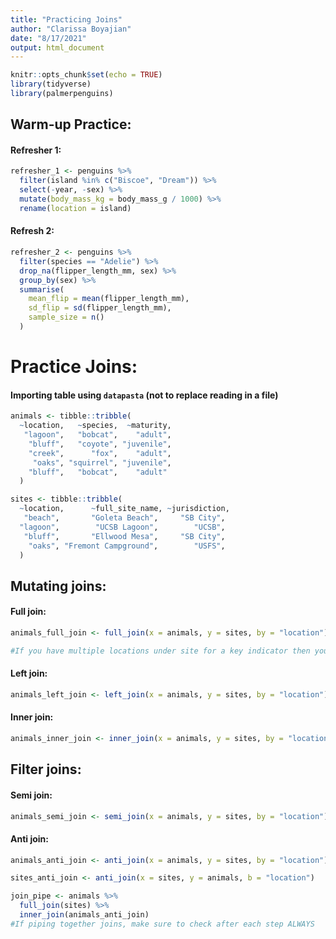 ```yaml
---
title: "Practicing Joins"
author: "Clarissa Boyajian"
date: "8/17/2021"
output: html_document
---
```


```r
knitr::opts_chunk$set(echo = TRUE)
library(tidyverse)
library(palmerpenguins)
```

## Warm-up Practice:

#### Refresher 1:
```r
refresher_1 <- penguins %>% 
  filter(island %in% c("Biscoe", "Dream")) %>% 
  select(-year, -sex) %>%
  mutate(body_mass_kg = body_mass_g / 1000) %>% 
  rename(location = island)
```

#### Refresh 2:
```r
refresher_2 <- penguins %>% 
  filter(species == "Adelie") %>% 
  drop_na(flipper_length_mm, sex) %>% 
  group_by(sex) %>% 
  summarise(
    mean_flip = mean(flipper_length_mm),
    sd_flip = sd(flipper_length_mm),
    sample_size = n()
  )
```



# **Practice Joins:**

#### Importing table using `datapasta` (not to replace reading in a file)
```r
animals <- tibble::tribble(
  ~location,   ~species,  ~maturity,
   "lagoon",   "bobcat",    "adult",
    "bluff",   "coyote", "juvenile",
    "creek",      "fox",    "adult",
     "oaks", "squirrel", "juvenile",
    "bluff",   "bobcat",    "adult"
  )

sites <- tibble::tribble(
  ~location,      ~full_site_name, ~jurisdiction,
   "beach",       "Goleta Beach",     "SB City",
  "lagoon",        "UCSB Lagoon",        "UCSB",
   "bluff",       "Ellwood Mesa",     "SB City",
    "oaks", "Fremont Campground",        "USFS",
  )
```

## Mutating joins:

#### Full join:
```r
animals_full_join <- full_join(x = animals, y = sites, by = "location")

#If you have multiple locations under site for a key indicator then you'll get duplicate lines (will combine y row info to all x rows that match for both x rows)
```

#### Left join:
```r
animals_left_join <- left_join(x = animals, y = sites, by = "location")
```

#### Inner join: 
```r
animals_inner_join <- inner_join(x = animals, y = sites, by = "location")
```

## Filter joins:

#### Semi join: 
```r
animals_semi_join <- semi_join(x = animals, y = sites, by = "location")
```

#### Anti join:
```r
animals_anti_join <- anti_join(x = animals, y = sites, by = "location")

sites_anti_join <- anti_join(x = sites, y = animals, b = "location")

join_pipe <- animals %>% 
  full_join(sites) %>% 
  inner_join(animals_anti_join)
#If piping together joins, make sure to check after each step ALWAYS
```







